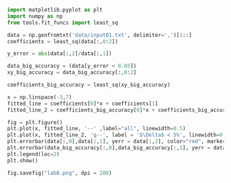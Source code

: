 ```python
import matplotlib.pyplot as plt
import numpy as np
from tools.fit_funcs import least_sq
```

```python
data = np.genfromtxt('data/input01.txt', delimiter=',')[1::] 
coefficients = least_sq(data[:,0:2])

y_error = abs(data[:,2]/data[:,1])

data_big_accuracy = (data[y_error < 0.05])
xy_big_accuracy = data_big_accuracy[:,0:2]

coefficients_big_accuracy = least_sq(xy_big_accuracy)

x = np.linspace(-3,7)
fitted_line = coefficients[0]*x + coefficients[1]
fitted_line_2 = coefficients_big_accuracy[0]*x + coefficients_big_accuracy[1]
```

```python
fig = plt.figure()
plt.plot(x, fitted_line, '--' ,label="all", linewidth=0.5)
plt.plot(x, fitted_line_2, 'g--', label = '$\Delta$ < 5%', linewidth=0.5)
plt.errorbar(data[:,0],data[:,1], yerr = data[:,2], color="red", marker="^", markersize=1,fmt=' ')
plt.errorbar(data_big_accuracy[:,0],data_big_accuracy[:,1], yerr = data_big_accuracy[:,2], color="black", marker='s', markersize=1,fmt=' ')
plt.legend(loc=2)
plt.show()
```

```python
fig.savefig("lab8.png", dpi = 200)
```

```python

```
